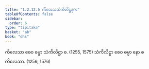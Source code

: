 ```yaml
---
title: "1.2.12.6 ကိလေသသံကိလိဋ္ဌဒုက"
tableOfContents: false
sidebar:
  order: 6
type: "tipitaka"
basket: "ab"
book: "dhs"
---
```



<DynamicBreadcrumb />

<Division number="102" book="dhs" e="ch" v="29" p="13">

<Paragraph number="238" book="dhs">
ကိလေသာ စေဝ ဓမ္မာ သံကိလိဋ္ဌာ စ. (<Emphasis>1255, 1575</Emphasis>)
</Paragraph>

<Paragraph number="239" book="dhs">
သံကိလိဋ္ဌာ စေဝ ဓမ္မာ နော စ ကိလေသာ. (<Emphasis>1256, 1576</Emphasis>)
</Paragraph>
</Division>